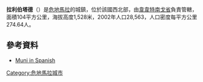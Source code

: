 '''拉利伯塔德'''（{{lang-es|La Libertad}}）是[[危地馬拉|危地馬拉]]的城鎮，位於該國西北部，由[[韋韋特南戈省|韋韋特南戈省]]負責管轄，面積104平方公里，海拔高度1,528米，2002年人口28,563，人口密度每平方公里274.64人。

==參考資料==
*[https://web.archive.org/web/20090504103440/http://www.inforpressca.com/lalibertad-huehuetenango/ Muni in Spanish]

{{coord|15.5|N|91.8333|W|source:kolossus-itwiki|display=title}}

{{Guatemala-geo-stub}}
[[Category:危地馬拉城市|Category:危地馬拉城市]]